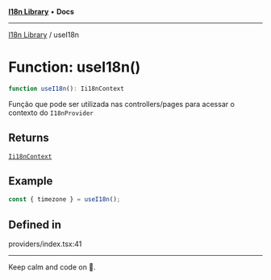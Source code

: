 
<Meta title="Libs/I18n/functions/useI18n" />



[**I18n Library**](/?path=/docs/libs-i18n-overview--page) • **Docs**

***

[I18n Library](/?path=/docs/libs-i18n-overview--page) / useI18n

# Function: useI18n()

```ts
function useI18n(): Ii18nContext
```

Função que pode ser utilizada nas controllers/pages para acessar o contexto do `I18nProvider`

## Returns

[`Ii18nContext`](/?path=/docs/libs-i18n-interfaces-ii18ncontext)

## Example

```ts
const { timezone } = useI18n();
```

## Defined in

providers/index.tsx:41


***

Keep calm and code on 🤘.